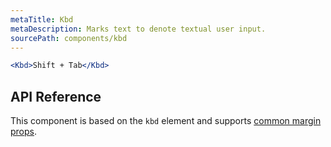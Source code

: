 ```yaml
---
metaTitle: Kbd
metaDescription: Marks text to denote textual user input.
sourcePath: components/kbd
---
```


```jsx live=true
<Kbd>Shift + Tab</Kbd>
```

## API Reference

This component is based on the `kbd` element and supports [common margin props](/themes/docs/theme/layout#margin-props).
